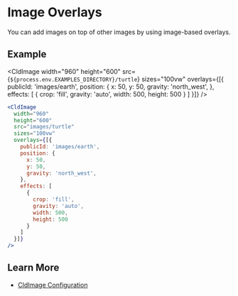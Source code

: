 


<Head>
  <title>Image Overlays - Next Cloudinary</title>
</Head>

<OgImage title="Image Overlays" />

# Image Overlays

You can add images on top of other images by using image-based overlays.

## Example

<CldImage
  width="960"
  height="600"
  src={`${process.env.EXAMPLES_DIRECTORY}/turtle`}
  sizes="100vw"
  overlays={[{
    publicId: 'images/earth',
    position: {
      x: 50,
      y: 50,
      gravity: 'north_west',
    },
    effects: [
      {
        crop: 'fill',
        gravity: 'auto',
        width: 500,
        height: 500
      }
    ]
  }]}
/>

```jsx
<CldImage
  width="960"
  height="600"
  src="images/turtle"
  sizes="100vw"
  overlays={[{
    publicId: 'images/earth',
    position: {
      x: 50,
      y: 50,
      gravity: 'north_west',
    },
    effects: [
      {
        crop: 'fill',
        gravity: 'auto',
        width: 500,
        height: 500
      }
    ]
  }]}
/>
```

## Learn More
* [CldImage Configuration](/components/cldimage/configuration)